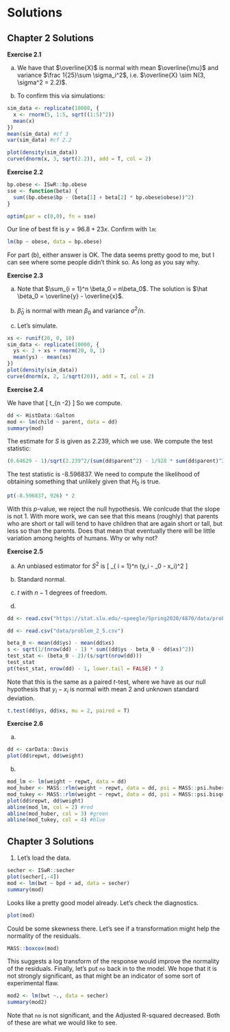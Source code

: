# Solutions

## Chapter 2 Solutions

**Exercise 2.1**

a. We have that $\overline{X}$ is normal with mean $\overline{\mu}$ and variance $\frac 1{25}\sum \sigma_i^2$, i.e. $\overline{X} \sim N(3, \sigma^2 = 2.2)$. 

b. To confirm this via simulations:

```r
sim_data <- replicate(10000, {
  x <- rnorm(5, 1:5, sqrt((1:5)^2))
  mean(x)
})
mean(sim_data) #cf 3
var(sim_data) #cf 2.2
```

```r
plot(density(sim_data))
curve(dnorm(x, 3, sqrt(2.2)), add = T, col = 2)
```

**Exercise 2.2**
```r
bp.obese <- ISwR::bp.obese
sse <- function(beta) {
  sum((bp.obese$bp - (beta[1] + beta[2] * bp.obese$obese))^2)
}

optim(par = c(0,0), fn = sse)
```

Our line of best fit is $y = 96.8 + 23 x$.  Confirm with `lm`:

```r
lm(bp ~ obese, data = bp.obese)
```

For part (b), either answer is OK. The data seems pretty good to me, but I can see where some people didn't think so. As long as you say why.

**Exercise 2.3**

a. Note that $\sum_{i = 1}^n \beta_0 = n\beta_0$. The solution is $\hat \beta_0 = \overline{y} - \overline{x}$.

b. $\hat \beta_0$ is normal with mean $\beta_0$ and variance $\sigma^2/n$.

c. Let's simulate.

```r
xs <- runif(20, 0, 10)
sim_data <- replicate(10000, {
  ys <- 2 + xs + rnorm(20, 0, 1)  
  mean(ys) - mean(xs)
})
plot(density(sim_data))
curve(dnorm(x, 2, 1/sqrt(20)), add = T, col = 2)
```

**Exercise 2.4**

We have that 
\[
\frac{\hat \beta_1 - \beta_1}{\sqrt{nS^2/(n\sum x_i^2 - (\sum x_i)^2)}} \sim t_{n -2}
\]
So we compute.

```r
dd <- HistData::Galton
mod <- lm(child ~ parent, data = dd)
summary(mod)
```

The estimate for $S$ is given as 2.239, which we use. We compute the test statistic:

```r
(0.64629 - 1)/sqrt(2.239^2/(sum(dd$parent^2) - 1/928 * sum(dd$parent)^2))
```
The test statistic is -8.596837. We need to compute the likelihood of obtaining something that unlikely given that $H_0$ is true.


```r
pt(-8.596837, 926) * 2
```

With this $p$-value, we reject the null hypothesis. We conlcude that the slope is not 1. With more work, we can see that this means (roughly) that parents who are short or tall will tend to have children that are again short or tall, but less so than the parents.  Does that mean that eventually there will be little variation among heights of humans. Why or why not?

**Exercise 2.5**

a. An unbiased estimator for $S^2$ is 
\[
\frac{1}{n-1} \sum_{ i = 1}^n \bigl(y_i - \hat\beta_0 - x_i\bigr)^2
\]

b. Standard normal.

c. $t$ with $n-1$ degrees of freedom.

d. 
```r
dd <- read.csv("https://stat.slu.edu/~speegle/Spring2020/4870/data/problem_2_5.csv")
```

```r
dd <- read.csv("data/problem_2_5.csv")
```


```r
beta_0 <- mean(dd$ys) - mean(dd$xs)
s <- sqrt(1/(nrow(dd) - 1) * sum((dd$ys - beta_0 - dd$xs)^2))
test_stat <- (beta_0 - 2)/(s/sqrt(nrow(dd)))
test_stat
pt(test_stat, nrow(dd) - 1, lower.tail = FALSE) * 2
```

Note that this is the same as a paired $t$-test, where we have as our null hypothesis that $y_i - x_i$ is normal with mean 2 and unknown standard deviation. 

```r
t.test(dd$ys, dd$xs, mu = 2, paired = T)
```

**Exercise 2.6**

a. 
```r
dd <- carData::Davis
plot(dd$repwt, dd$weight)
```

b.
```r
mod_lm <- lm(weight ~ repwt, data = dd)
mod_huber <- MASS::rlm(weight ~ repwt, data = dd, psi = MASS::psi.huber)
mod_tukey <- MASS::rlm(weight ~ repwt, data = dd, psi = MASS::psi.bisquare)
plot(dd$repwt, dd$weight)
abline(mod_lm, col = 2) #red
abline(mod_huber, col = 3) #green
abline(mod_tukey, col = 4) #blue
```


## Chapter 3 Solutions

1. Let's load the data.

```r
secher <- ISwR::secher
plot(secher[,-4])
mod <- lm(bwt ~ bpd + ad, data = secher)
summary(mod)
```
Looks like a pretty good model already. Let's check the diagnostics.

```r
plot(mod)
```

Could be some skewness there. Let's see if a transformation might help the normality of the residuals.

```r
MASS::boxcox(mod)
```

This suggests a log transform of the response would improve the normality of the residuals. Finally, let's put `no` back in to the model. We hope that it is not strongly significant, as that might be an indicator of some sort of experimental flaw.

```r
mod2 <- lm(bwt ~., data = secher)
summary(mod2)
```
Note that `no` is not significant, and the Adjusted R-squared decreased. Both of these are what we would like to see.

